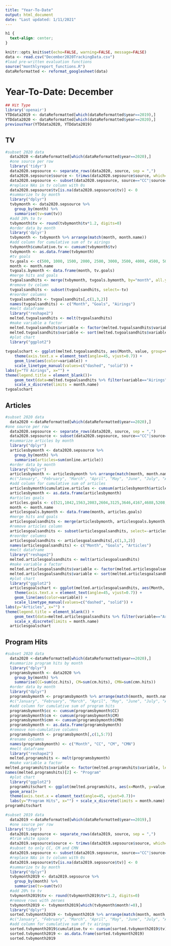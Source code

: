```yaml
---
title: "Year-To-Date"
output: html_document
date: "Last updated: 1/11/2021"
---
```


```css
h1 {
  text-align: center;
}
```

```r
knitr::opts_knit$set(echo=FALSE, warning=FALSE, message=FALSE)
data <- read.csv("December2020TrackingData.csv")
#load pre-written evaluation functions
source("monthlyreport_functions.R")
dataReformatted <- reformat_googlesheet(data)
```

# Year-To-Date: December

```r
## Hit Type
library('openair')
YTDdata2019 <- dataReformatted[which(dataReformatted$year==2019),]
YTDdata2020 <- dataReformatted[which(dataReformatted$year==2020),]
previousYear(YTDdata2020, YTDdata2019)
```

## TV

```r
#subset 2020 data
  data2020 <-dataReformatted[which(dataReformatted$year==2020),]
  #one source per row
  library('tidyr')
  data2020.sepsource <- separate_rows(data2020, source, sep = ",")
  data2020.sepsource$source <- trimws(data2020.sepsource$source, which='both')
  data2020.sepsource <- subset(data2020.sepsource, source=="CC"|source=="CM"|source=="CMN")
  #replace NAs in tv column with 0s
  data2020.sepsource$tv[is.na(data2020.sepsource$tv)] <- 0
  #summarize tv by month
  library("dplyr")
  tvbymonth <- data2020.sepsource %>%
    group_by(month) %>%
    summarise(tv=sum(tv))
  #add 20% to tv
  tvbymonth$tv <- round(tvbymonth$tv*1.2, digits=0)
  #order data by month
  library('dplyr')
  tvbymonth <- tvbymonth %>% arrange(match(month, month.name))
  #add column for cumulative sum of tv airings
  tvbymonth$cumulative.tv <- cumsum(tvbymonth$tv)
  tvbymonth <- as.data.frame(tvbymonth)
  #tv goals
  tv.goals <- c(500, 1000, 1500, 2000, 2500, 3000, 3500, 4000, 4500, 5000, 5500, 6000)
  month <- month.name
  tvgoals.bymonth <- data.frame(month, tv.goals)
  #merge hits and goals
  tvgoalsandhits <- merge(tvbymonth, tvgoals.bymonth, by="month", all.y = TRUE)
  #remove tv column
  tvgoalsandhits <- subset(tvgoalsandhits, select=-tv)
  #reorder columns
  tvgoalsandhits <- tvgoalsandhits[,c(1,3,2)]
  names(tvgoalsandhits) <- c("Month", "Goals", "Airings")
  #melt dataframe
  library("reshape2")
  melted.tvgoalsandhits <- melt(tvgoalsandhits)
  #make variable a factor
  melted.tvgoalsandhits$variable <- factor(melted.tvgoalsandhits$variable, levels = c("Goals", "Airings"))
  melted.tvgoalsandhits$variable <- sort(melted.tvgoalsandhits$variable)
  #plot chart
  library("ggplot2")
  
tvgoalschart <- ggplot(melted.tvgoalsandhits, aes(Month, value, group=variable, colour=variable, linetype=variable)) + 
    theme(axis.text.x = element_text(angle=45, vjust=0.7)) +
    geom_line(aes(color=variable)) +
    scale_linetype_manual(values=c("dashed", "solid")) +
labs(y="TV Airings", x="") +
theme(legend.title = element_blank())+
    geom_text(data=melted.tvgoalsandhits %>% filter(variable=="Airings" & Month=="December"), aes(label = "3792"), nudge_x = 0.2, nudge_y = 200, color="black") +
    scale_x_discrete(limits = month.name)
tvgoalschart
```

## Articles

```r
#subset 2020 data
  data2020 <-dataReformatted[which(dataReformatted$year==2020),]
#one source per row
  data2020.sepsource <- separate_rows(data2020, source, sep = ",")
  data2020.sepsource <- subset(data2020.sepsource, source=="CC"|source=="CM"|source=="CMN")
  #summarize articles by month
  library("dplyr")
  articlesbymonth <- data2020.sepsource %>%
    group_by(month) %>%
    summarise(articles=sum(online.article))
  #order data by month
  library("dplyr")
  articlesbymonth <- articlesbymonth %>% arrange(match(month, month.name))
  #c("January", "February", "March", "April", "May", "June", "July", "August", "September", "October", "November", "December")
  #add column for cumulative sum of articles
  articlesbymonth$cumulative.articles <- cumsum(articlesbymonth$articles)
  articlesbymonth <- as.data.frame(articlesbymonth)
  #articles goals
  articles.goals <- c(521,1042,1563,2083,2604,3125,3646,4167,4688,5208,5729,6250)
  month <- month.name
  articlesgoals.bymonth <- data.frame(month, articles.goals)
  #merge hits and goals
  articlesgoalsandhits <- merge(articlesbymonth, articlesgoals.bymonth, by="month", all.y = TRUE)
  #remove articles column
  articlesgoalsandhits <- subset(articlesgoalsandhits, select=-articles)
  #reorder columns
  articlesgoalsandhits <- articlesgoalsandhits[,c(1,3,2)]
  names(articlesgoalsandhits) <- c("Month", "Goals", "Articles")
  #melt dataframe
  library("reshape2")
  melted.articlesgoalsandhits <- melt(articlesgoalsandhits)
  #make variable a factor
  melted.articlesgoalsandhits$variable <- factor(melted.articlesgoalsandhits$variable, levels = c("Goals", "Articles"))
  melted.articlesgoalsandhits$variable <- sort(melted.articlesgoalsandhits$variable)
  #plot chart
  library("ggplot2")
  articlesgoalschart <- ggplot(melted.articlesgoalsandhits, aes(Month, value, group=variable, colour=variable, linetype=variable)) + 
    theme(axis.text.x = element_text(angle=45, vjust=0.7)) +
    geom_line(aes(color=variable)) +
    scale_linetype_manual(values=c("dashed", "solid")) +
labs(y="Articles", x="") +
theme(legend.title = element_blank()) +
    geom_text(data=melted.articlesgoalsandhits %>% filter(variable=="Articles" & Month=="December"), aes(label = 2432), nudge_x = 0.2, nudge_y = 200, color="black") +
    scale_x_discrete(limits = month.name)
  articlesgoalschart
```


## Program Hits

```r
#subset 2020 data
  data2020 <-dataReformatted[which(dataReformatted$year==2020),]
  #summarize program hits by month
  library("dplyr")
  programsbymonth <- data2020 %>%
    group_by(month) %>%
    summarise(CC=sum(cc.hits), CM=sum(cm.hits), CMN=sum(cmn.hits))
  #order data by month
  library("dplyr")
  programsbymonth <- programsbymonth %>% arrange(match(month, month.name))
  #c("January", "February", "March", "April", "May", "June", "July", "August", "September", "October", "November", "December")
  #add column for cumulative sum of program hits
  programsbymonth$cc <- cumsum(programsbymonth$CC)
  programsbymonth$cm <- cumsum(programsbymonth$CM)
  programsbymonth$cmn <- cumsum(programsbymonth$CMN)
  programsbymonth <- as.data.frame(programsbymonth)
  #remove non-cumulative columns
  programsbymonth <- programsbymonth[,c(1,5:7)]
  #rename columns
  names(programsbymonth) <- c("Month", "CC", "CM", "CMN")
  #melt dataframe
  library("reshape2")
  melted.programshits <- melt(programsbymonth)
  #make variable a factor
melted.programshits$variable <- factor(melted.programshits$variable, levels = c("CC", "CM", "CMN"))
names(melted.programshits)[2] <- "Program"
  #plot chart
  library("ggplot2")
  programhitschart <- ggplot(melted.programshits, aes(x=Month, y=value, group=Program, fill=Program)) +
  geom_area()+
  theme(axis.text.x = element_text(angle=45, vjust=0.7))+
  labs(y="Program Hits", x="") + scale_x_discrete(limits = month.name)
programhitschart
```


```r
#subset 2019 data
  data2019 <-dataReformatted[which(dataReformatted$year==2019),]
  #one source per row
library('tidyr')
  data2019.sepsource <- separate_rows(data2019, source, sep = ",")
  #trim white space
  data2019.sepsource$source <- trimws(data2019.sepsource$source, which='both')
  #subset to only CC, CM and CMN
  data2019.sepsource <- subset(data2019.sepsource, source=="CC"|source=="CM"|source=="CMN")
  #replace NAs in tv column with 0s
  data2019.sepsource$tv[is.na(data2019.sepsource$tv)] <- 0
  #summarize tv by month
  library("dplyr")
  tvbymonth2019 <- data2019.sepsource %>%
    group_by(month) %>%
    summarise(tv=sum(tv))
  #add 20% to tv
  tvbymonth2019$tv <- round(tvbymonth2019$tv*1.2, digits=0)
  #remove rows with zeroes
  tvbymonth2019 <- tvbymonth2019[which(tvbymonth$month!=0),]
  library("dplyr")
  sorted.tvbymonth2019 <- tvbymonth2019 %>% arrange(match(month, month.name))
  #c("January", "February", "March", "April", "May", "June", "July", "August", "September", "October", "November", "December")
  #add column for cumulative sum of tv airings
  sorted.tvbymonth2019$cumulative.tv <- cumsum(sorted.tvbymonth2019$tv)
  sorted.tvbymonth2019 <- as.data.frame(sorted.tvbymonth2019)
  sorted.tvbymonth2019
```
  